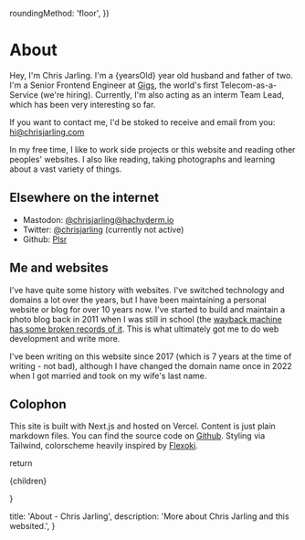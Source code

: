 
  roundingMethod: 'floor',
})

# About

Hey, I'm Chris Jarling. I'm a {yearsOld} year old husband and
father of two. I'm a Senior Frontend Engineer at <a href="https://gigs.com">Gigs</a>,
the world's first Telecom-as-a-Service (we're hiring). Currently, I'm also acting as
an interm Team Lead, which has been very interesting so far.

If you want to contact me, I'd be stoked to receive and email from
you: [hi@chrisjarling.com](mailto:hi@chrisjarling.com)

In my free time, I like to work side projects or this website and reading other
peoples' websites. I also like reading, taking photographs and learning about a
vast variety of things.

## Elsewhere on the internet

- Mastodon: <a href="https://hachyderm.io/@chrisjarling">@chrisjarling@hachyderm.io</a>
- Twitter: <a href="https://twitter.com/chrisjarling">@chrisjarling</a> (currently not active)
- Github: <a href="https://github.com/Plsr">Plsr</a>

## Me and websites

I've have quite some history with websites. I've switched technology and domains a lot
over the years, but I have been maintaining a personal website or blog for over 10 years
now. I've started to build and maintain a photo blog back in 2011 when I was still in
school (the [wayback machine has some broken records of it](https://web.archive.org/web/20110926161400/http://www.christian-poplawski.de:80/#expand). This is what ultimately got me to do web development and write more.

I've been writing on this website since 2017 (which is 7 years at the time of writing - not bad),
although I have changed the domain name once in 2022 when I got married and took on my
wife's last name.

## Colophon

This site is built with Next.js and hosted on Vercel. Content is just
plain markdown files. You can find the source code on [Github](https://github.com/Plsr/website-next). Styling via Tailwind,
colorscheme heavily inspired by [Flexoki](https://stephango.com/flexoki).

  return <div className="prose prose-invert">{children}</div>

}

  title: 'About - Chris Jarling',
  description: 'More about Chris Jarling and this websited.',
}
